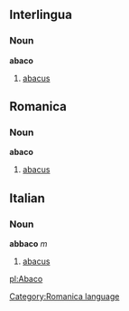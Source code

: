 ==Interlingua==
===Noun===
'''abaco'''

# [[abacus]]

==Romanica==
[[Category:Romanica language]]
===Noun===
'''abaco'''

# [[abacus]]

==Italian==
===Noun===
'''abbaco''' ''m''

# [[abacus]]

[[pl:Abaco]]